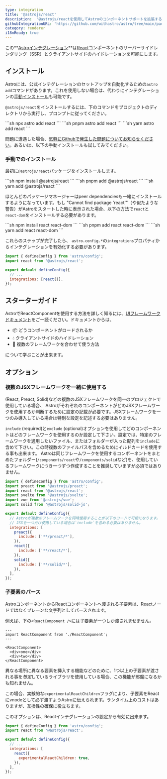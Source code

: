 ```yaml
---
type: integration
title: '@astrojs/react'
description:  "@astrojs/reactを使用してAstroのコンポーネントサポートを拡張する方法"
githubIntegrationURL: 'https://github.com/withastro/astro/tree/main/packages/integrations/react/'
category: renderer
i18nReady: true
---
```


この**[Astroインテグレーション][astro-integration]**は[React](https://react.dev/)コンポーネントのサーバーサイドレンダリング（SSR）とクライアントサイドのハイドレーションを可能にします。

## インストール

Astroには、公式インテグレーションのセットアップを自動化するための`astro add`コマンドがあります。これを使用しない場合は、代わりにインテグレーションの[手動インストール](#手動でのインストール)も可能です。

`@astrojs/react`をインストールするには、下のコマンドをプロジェクトのディレクトリから実行し、プロンプトに従ってください。

<PackageManagerTabs>
  <Fragment slot="npm">
  ```sh
  npx astro add react
  ```
  </Fragment>
  <Fragment slot="pnpm">
  ```sh
  pnpm astro add react
  ```
  </Fragment>
  <Fragment slot="yarn">
  ```sh
  yarn astro add react
  ```
  </Fragment>
</PackageManagerTabs>

問題に遭遇した場合、[気軽にGithubで発生した問題についてお知らせください](https://github.com/withastro/astro/issues)。あるいは、以下の手動インストールも試してみてください。

### 手動でのインストール

最初に`@astrojs/react`パッケージをインストールします。

<PackageManagerTabs>
  <Fragment slot="npm">
  ```sh
  npm install @astrojs/react
  ```
  </Fragment>
  <Fragment slot="pnpm">
  ```sh
  pnpm add @astrojs/react
  ```
  </Fragment>
  <Fragment slot="yarn">
  ```sh
  yarn add @astrojs/react
  ```
  </Fragment>
</PackageManagerTabs>

ほとんどのパッケージマネージャーはpeer dependenciesも一緒にインストールするようになっています。もし "Cannot find package 'react'"（や似たような警告）がAstroをスタートした時に表示された場合、以下の方法で`react`と`react-dom`をインストールする必要があります。

<PackageManagerTabs>
  <Fragment slot="npm">
  ```sh
  npm install react react-dom
  ```
  </Fragment>
  <Fragment slot="pnpm">
  ```sh
  pnpm add react react-dom
  ```
  </Fragment>
  <Fragment slot="yarn">
  ```sh
  yarn add react react-dom
  ```
  </Fragment>
</PackageManagerTabs>

これらのステップが完了したら、 `astro.config.*`の`integrations`プロパティからインテグレーションを有効化する必要があります。

```js ins="react()" ins={2} title="astro.config.mjs"
import { defineConfig } from 'astro/config';
import react from '@astrojs/react';

export default defineConfig({
  // ...
  integrations: [react()],
});
```

## スターターガイド
AstroでReactComponentを使用する方法を詳しく知るには、[UIフレームワークドキュメント][astro-ui-frameworks]をご一読ください。ドキュメントからは、

* 📦 どうコンポーネントがロードされるか
* 💧 クライアントサイドのハイドレーション
* 🤝 複数のフレームワークを合わせて使う方法

について学ぶことが出来ます。
## オプション

### 複数のJSXフレームワークを一緒に使用する

(React, Preact, Solid)などの複数のJSXフレームワークを同一のプロジェクトで使用している場合、 AstroがそれぞれのコンポーネントがどのJSXフレームワークを使用するか判断するために設定の記載が必要です。JSXフレームワークを一つのみ導入している場合は特別な設定を記述する必要はありません。

`include` (required)と`exclude` (optional)オプションを使用してどのコンポーネントはどのフレームワークを使用するのか設定して下さい。設定では、特定のフレームワークを適用したいファイル、またはフォルダーが入った配列を`include`に含めて下さい。この時複数のファイルパスを含めるためにイルドカードを使用する事も出来ます。
Astroは同じフレームワークを使用するコンポーネントをまとめたフォルダー(`/components/react`や`/components/solid`など)を、使用しているフレームワークにつき一つずつ作成することを推奨していますが必須ではありません。

```js title="astro.config.mjs"
import { defineConfig } from 'astro/config';
import preact from '@astrojs/preact';
import react from '@astrojs/react';
import svelte from '@astrojs/svelte';
import vue from '@astrojs/vue';
import solid from '@astrojs/solid-js';

export default defineConfig({
  // Astroが複数のフレームワークを同時使用することが以下のコードで可能になります。
  // JSXを一つだけ使用している場合は`include`を含める必要はありません。
  integrations: [
    preact({
      include: ['**/preact/*'],
    }),
    react({
      include: ['**/react/*'],
    }),
    solid({
      include: ['**/solid/*'],
    }),
  ],
});
```

### 子要素のパース
AstroコンポーネントからReactコンポーネントへ渡される子要素は、Reactノードではなくプレーンな文字列としてパースされます。

例えば、下の`<ReactComponent />`には子要素が一つしか渡されませません。

```astro
---
import ReactComponent from './ReactComponent';
---

<ReactComponent>
  <div>one</div>
  <div>two</div>
</ReactComponent>
```

異なる場所に異なる要素を挿入する機能などのために、1つ以上の子要素が渡される事を*想定*しているライブラリを使用している場合、この機能が邪魔になるかも知れません。 

この場合、実験的な`experimentalReactChildren`フラグにより、子要素をReactにvnodeとして必ず渡すようAstroに伝えられます。ランタイム上のコストはありますが、互換性の確保に役立ちます。

このオプションは、Reactインテグレーションの設定から有効に出来ます。

```js title="astro.config.mjs" ins={8}
import { defineConfig } from 'astro/config';
import react from '@astrojs/react';

export default defineConfig({
  // ...
  integrations: [
    react({
      experimentalReactChildren: true,
    }),
  ],
});
```

[astro-integration]: /ja/guides/integrations-guide/

[astro-ui-frameworks]: /ja/guides/framework-components/#フレームワークコンポーネントを利用
